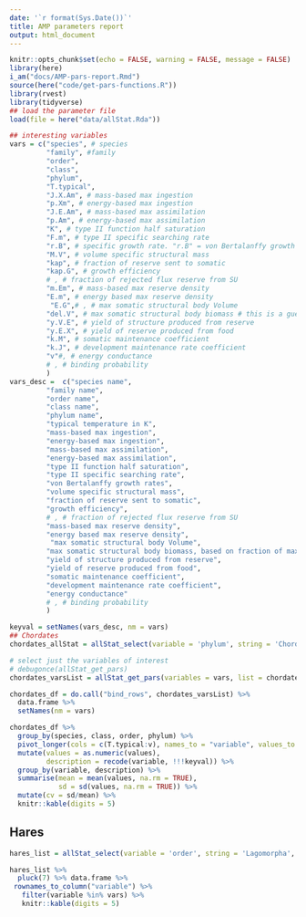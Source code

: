 ```yaml
---
date: '`r format(Sys.Date())`'
title: AMP parameters report
output: html_document
---
```


```r
knitr::opts_chunk$set(echo = FALSE, warning = FALSE, message = FALSE)
library(here)
i_am("docs/AMP-pars-report.Rmd")
source(here("code/get-pars-functions.R"))
library(rvest)
library(tidyverse)
## load the parameter file
load(file = here("data/allStat.Rda"))
```

```r

## interesting variables
vars = c("species", # species
         "family", #family
         "order",
         "class",
         "phylum",
         "T.typical",
         "J.X.Am", # mass-based max ingestion
         "p.Xm", # energy-based max ingestion
         "J.E.Am", # mass-based max assimilation
         "p.Am", # energy-based max assimilation
         "K", # type II function half saturation
         "F.m", # type II specific searching rate
         "r.B", # specific growth rate. "r.B" = von Bertalanffy growth rates
         "M.V", # volume specific structural mass
         "kap", # fraction of reserve sent to somatic
         "kap.G", # growth efficiency
         # , # fraction of rejected flux reserve from SU
         "m.Em", # mass-based max reserve density
         "E.m", # energy based max reserve density
          "E.G",# , # max somatic structural body Volume
         "del.V", # max somatic structural body biomass # this is a guess based on fraction of max weight that is structure
         "y.V.E", # yield of structure produced from reserve
         "y.E.X", # yield of reserve produced from food
         "k.M", # somatic maintenance coefficient
         "k.J", # development maintenance rate coefficient
         "v"#, # energy conductance
         # , # binding probability
         )
vars_desc =  c("species name",
         "family name",
         "order name",
         "class name",
         "phylum name",
         "typical temperature in K",
         "mass-based max ingestion",
         "energy-based max ingestion",
         "mass-based max assimilation",
         "energy-based max assimilation",
         "type II function half saturation",
         "type II specific searching rate",
         "von Bertalanffy growth rates",
         "volume specific structural mass",
         "fraction of reserve sent to somatic",
         "growth efficiency",
         # , # fraction of rejected flux reserve from SU
         "mass-based max reserve density",
         "energy based max reserve density",
          "max somatic structural body Volume",
         "max somatic structural body biomass, based on fraction of max weight that is structure",
         "yield of structure produced from reserve",
         "yield of reserve produced from food",
         "somatic maintenance coefficient",
         "development maintenance rate coefficient",
         "energy conductance"
         # , # binding probability
         )

keyval = setNames(vars_desc, nm = vars)
## Chordates
chordates_allStat = allStat_select(variable = 'phylum', string = 'Chordata')

# select just the variables of interest
# debugonce(allStat_get_pars)
chordates_varsList = allStat_get_pars(variables = vars, list = chordates_allStat)

chordates_df = do.call("bind_rows", chordates_varsList) %>%
  data.frame %>%
  setNames(nm = vars)

```

```r
chordates_df %>% 
  group_by(species, class, order, phylum) %>% 
  pivot_longer(cols = c(T.typical:v), names_to = "variable", values_to = "values") %>% 
  mutate(values = as.numeric(values),
         description = recode(variable, !!!keyval)) %>%
  group_by(variable, description) %>% 
  summarise(mean = mean(values, na.rm = TRUE),
            sd = sd(values, na.rm = TRUE)) %>% 
  mutate(cv = sd/mean) %>% 
  knitr::kable(digits = 5)

```

<!-- ## Daphnia -->

<!-- ```{r daphnia} -->

<!-- daphnia_df = allStat_select(variable = 'species', string = 'Daphnia_magna', grep = FALSE) -->
<!-- daphnia_df %>%  -->
<!--   pluck(1) %>%  -->
<!--   knitr::kable(digits = 5) -->

<!-- ``` -->

<!-- ## Butter sole -->

<!-- ```{r sole} -->
<!-- sole_df = allStat_select(variable = 'species.en', string = 'sole', grep = TRUE) -->

<!-- sole_df %>%  -->
<!--   pluck(3) %>%  -->
<!--   knitr::kable(digits = 5) -->
<!-- ``` -->

<!-- ## Amphipod -->

<!-- ```{r hyalella} -->
<!-- hyalella_df = allStat_select(variable = 'species', string = 'Hyalella_azteca', grep = FALSE) -->
<!-- hyalella_df %>%  -->
<!--   pluck(1) %>%  -->
<!--   knitr::kable(digits = 5) -->
<!-- ``` -->

<!-- ## Atlantic cod -->

<!-- ```{r cod} -->
<!-- cod_df = allStat_select(variable = 'species', string = 'Gadus_morhua', grep = FALSE) -->
<!-- cod_df %>%  -->
<!--   pluck(1) %>%  -->
<!--   knitr::kable(digits = 5) -->
<!-- ``` -->

<!-- ## Creaking frog -->

<!-- ```{r frog} -->
<!-- frog_df = allStat_select(variable = 'species.en', string = 'Quacking frog', grep =FALSE) -->
<!-- frog_df %>%  -->
<!--   pluck(1) %>%  -->
<!--   knitr::kable(digits = 5) -->

<!-- ``` -->

<!-- ## Rat -->

<!-- ```{r rat} -->
<!-- rat_df = allStat_select(variable = 'species.en', string = 'Laboratory rat', grep = FALSE) -->
<!-- rat_df %>%  -->
<!--   pluck(1) %>%  -->
<!--   data.frame %>%  -->
<!--   rownames_to_column("variable") %>%  -->
<!--   filter(variable %in% vars) %>%  -->
<!--   knitr::kable(digits = 5) -->
<!-- ``` -->

## Hares

```r
hares_list = allStat_select(variable = 'order', string = 'Lagomorpha', grep = TRUE)

hares_list %>% 
  pluck(7) %>% data.frame %>% 
 rownames_to_column("variable") %>% 
   filter(variable %in% vars) %>%  
   knitr::kable(digits = 5)


```

